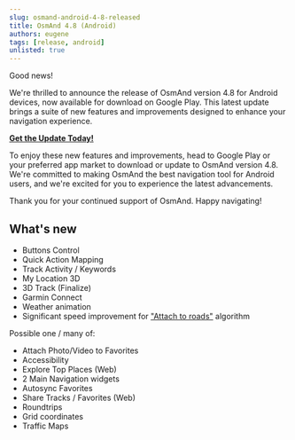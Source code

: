 ```yaml
---
slug: osmand-android-4-8-released
title: OsmAnd 4.8 (Android)
authors: eugene
tags: [release, android]
unlisted: true
---
```



Good news!  

We're thrilled to announce the release of OsmAnd version 4.8 for Android devices, now available for download on Google Play. This latest update brings a suite of new features and improvements designed to enhance your navigation experience.

**[Get the Update Today!](https://play.google.com/store/apps/dev?id=8483587772816822023)**

To enjoy these new features and improvements, head to Google Play or your preferred app market to download or update to OsmAnd version 4.8. We're committed to making OsmAnd the best navigation tool for Android users, and we're excited for you to experience the latest advancements.

Thank you for your continued support of OsmAnd. Happy navigating!


<!--truncate-->


## What's new

- Buttons Control
- Quick Action Mapping
- Track Activity / Keywords
- My Location 3D
- 3D Track (Finalize)
- Garmin Connect
- Weather animation
- Significant speed improvement for ["Attach to roads"](https://osmand.net/docs/user/navigation/setup/gpx-navigation#attach-to-roads) algorithm

Possible one / many of:
* Attach Photo/Video to Favorites
* Accessibility 
* Explore Top Places (Web)
* 2 Main Navigation widgets
* Autosync Favorites
* Share Tracks / Favorites (Web)
* Roundtrips
* Grid coordinates
* Traffic Maps